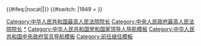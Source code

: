 {{Navbox
|name = 中华人民共和国最高人民法院院长
|title = {{PRC}}[[中华人民共和国最高人民法院院长|最高人民法院院长]]
|image = {{中华人民共和国国徽|50}}

|group1 = [[中央人民政府最高人民法院]]院长<br />（1949年－1954年）
|list1 = [[沈钧儒]]<small>（1949&ndash;1954）</small>

|group2 = [[中华人民共和国最高人民法院]]院长<br />（1954年－2001年）
|list2 = [[董必武]]<small>（1954&ndash;1959）</small>{{to}}[[谢觉哉]]<small>（1959&ndash;1965）</small>{{to}}[[杨秀峰]]<small>（1965&ndash;1975）</small>{{to}}[[江华 (政治人物)|江华]]<small>（1975&ndash;1983）</small>{{to}}[[郑天翔]]<small>（1983&ndash;1988）</small>{{to}}[[任建新 (中國法官)|任建新]]<small>（1988&ndash;1998）</small>{{to}}[[肖扬]]<small>（1998&ndash;2001）</small>

|group3 = [[中华人民共和国最高人民法院院长]]<br />[[中华人民共和国首席大法官]]<sup>1</sup><br />（2001年至今） 
|list3 = [[肖扬]]<small>（2001&ndash;2008）</small>{{to}}[[王胜俊]]<small>（2008&ndash;2013）</small>{{to}}[[周强]]<small>（2013&ndash;）

|below = 注1：2001年修订的《中华人民共和国法官法》第十八条规定：“最高人民法院院长为首席大法官”，根据该法，中华人民共和国最高人民法院院长即为首席大法官。而此前，最高人民法院院长实际履行首席大法官的职责，出席首席大法官参加的国际会议及外事往来。
}}<includeonly>{{#ifeq:{{{1}}}|nocat||[[Category:中华人民共和国最高人民法院院长]]}}</includeonly>
{{#switch:{{{1}}} 
|1949 = [[Category:中央人民政府最高人民法院院长]]
}}<noinclude>

[[Category:中华人民共和国最高人民法院院长|*]]
[[Category:中华人民共和国党和国家领导人导航模板]]
[[Category:中华人民共和国中央政府官员导航模板]]
[[Category:前任继任模板]]
</noinclude>